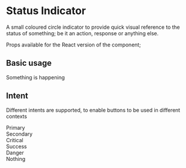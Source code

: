 
<Meta title="StatusIndicator" component={StatusIndicator} />

# Status Indicator

A small coloured circle indicator to provide quick visual reference to the status of something; be it an action, response or anything else.

Props available for the React version of the component;

<ArgsTable of={StatusIndicator} />

## Basic usage

<Canvas>
  <Story name="Basic usage">
    <div><StatusIndicator intent="critical" /> Something is happening</div>
  </Story>
</Canvas>

## Intent

Different intents are supported, to enable buttons to be used in different contexts

<Canvas>
  <Story name="Intent: Primary">
    <div><StatusIndicator intent="primary" /> Primary</div>
  </Story>
  <Story name="Intent: Secondary">
    <div><StatusIndicator intent="secondary" /> Secondary</div>
  </Story>
  <Story name="Intent: Critical">
    <div><StatusIndicator intent="critical" /> Critical</div>
  </Story>
  <Story name="Intent: Success">
    <div><StatusIndicator intent="success" /> Success</div>
  </Story>
  <Story name="Intent: Danger">
    <div><StatusIndicator intent="danger" /> Danger</div>
  </Story>
   <Story name="Intent: none">
    <div><StatusIndicator /> Nothing</div>
  </Story>
</Canvas>

